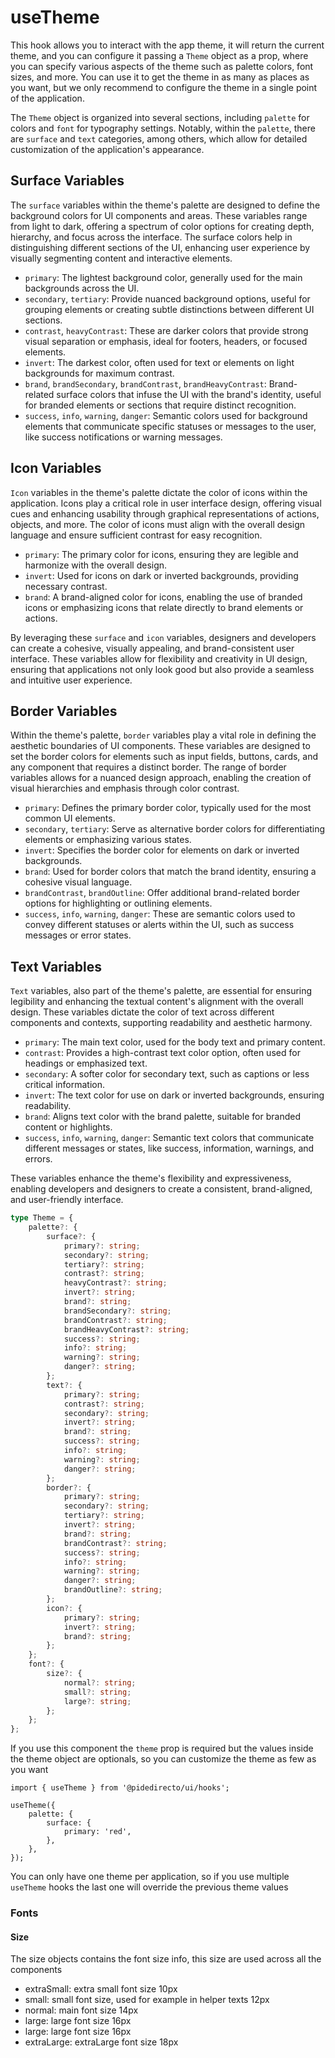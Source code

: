 
<Meta title='hooks/useTheme' />

# useTheme

This hook allows you to interact with the app theme, it will return the current theme, and you can configure it passing a `Theme` object as a prop, where you can specify various aspects of the theme such as palette colors, font sizes, and more.
You can use it to get the theme in as many as places as you want, but we only recommend to configure the theme in a single point of the application.

The `Theme` object is organized into several sections, including `palette` for colors and `font` for typography settings. Notably, within the `palette`, there are `surface` and `text` categories, among others, which allow for detailed customization of the application's appearance.

## Surface Variables

The `surface` variables within the theme's palette are designed to define the background colors for UI components and areas. These variables range from light to dark, offering a spectrum of color options for creating depth, hierarchy, and focus across the interface. The surface colors help in distinguishing different sections of the UI, enhancing user experience by visually segmenting content and interactive elements.

-   `primary`: The lightest background color, generally used for the main backgrounds across the UI.
-   `secondary`, `tertiary`: Provide nuanced background options, useful for grouping elements or creating subtle distinctions between different UI sections.
-   `contrast`, `heavyContrast`: These are darker colors that provide strong visual separation or emphasis, ideal for footers, headers, or focused elements.
-   `invert`: The darkest color, often used for text or elements on light backgrounds for maximum contrast.
-   `brand`, `brandSecondary`, `brandContrast`, `brandHeavyContrast`: Brand-related surface colors that infuse the UI with the brand's identity, useful for branded elements or sections that require distinct recognition.
-   `success`, `info`, `warning`, `danger`: Semantic colors used for background elements that communicate specific statuses or messages to the user, like success notifications or warning messages.

## Icon Variables

`Icon` variables in the theme's palette dictate the color of icons within the application. Icons play a critical role in user interface design, offering visual cues and enhancing usability through graphical representations of actions, objects, and more. The color of icons must align with the overall design language and ensure sufficient contrast for easy recognition.

-   `primary`: The primary color for icons, ensuring they are legible and harmonize with the overall design.
-   `invert`: Used for icons on dark or inverted backgrounds, providing necessary contrast.
-   `brand`: A brand-aligned color for icons, enabling the use of branded icons or emphasizing icons that relate directly to brand elements or actions.

By leveraging these `surface` and `icon` variables, designers and developers can create a cohesive, visually appealing, and brand-consistent user interface. These variables allow for flexibility and creativity in UI design, ensuring that applications not only look good but also provide a seamless and intuitive user experience.

## Border Variables

Within the theme's palette, `border` variables play a vital role in defining the aesthetic boundaries of UI components. These variables are designed to set the border colors for elements such as input fields, buttons, cards, and any component that requires a distinct border. The range of border variables allows for a nuanced design approach, enabling the creation of visual hierarchies and emphasis through color contrast.

-   `primary`: Defines the primary border color, typically used for the most common UI elements.
-   `secondary`, `tertiary`: Serve as alternative border colors for differentiating elements or emphasizing various states.
-   `invert`: Specifies the border color for elements on dark or inverted backgrounds.
-   `brand`: Used for border colors that match the brand identity, ensuring a cohesive visual language.
-   `brandContrast`, `brandOutline`: Offer additional brand-related border options for highlighting or outlining elements.
-   `success`, `info`, `warning`, `danger`: These are semantic colors used to convey different statuses or alerts within the UI, such as success messages or error states.

## Text Variables

`Text` variables, also part of the theme's palette, are essential for ensuring legibility and enhancing the textual content's alignment with the overall design. These variables dictate the color of text across different components and contexts, supporting readability and aesthetic harmony.

-   `primary`: The main text color, used for the body text and primary content.
-   `contrast`: Provides a high-contrast text color option, often used for headings or emphasized text.
-   `secondary`: A softer color for secondary text, such as captions or less critical information.
-   `invert`: The text color for use on dark or inverted backgrounds, ensuring readability.
-   `brand`: Aligns text color with the brand palette, suitable for branded content or highlights.
-   `success`, `info`, `warning`, `danger`: Semantic text colors that communicate different messages or states, like success, information, warnings, and errors.

These variables enhance the theme's flexibility and expressiveness, enabling developers and designers to create a consistent, brand-aligned, and user-friendly interface.

```ts
type Theme = {
    palette?: {
        surface?: {
            primary?: string;
            secondary?: string;
            tertiary?: string;
            contrast?: string;
            heavyContrast?: string;
            invert?: string;
            brand?: string;
            brandSecondary?: string;
            brandContrast?: string;
            brandHeavyContrast?: string;
            success?: string;
            info?: string;
            warning?: string;
            danger?: string;
        };
        text?: {
            primary?: string;
            contrast?: string;
            secondary?: string;
            invert?: string;
            brand?: string;
            success?: string;
            info?: string;
            warning?: string;
            danger?: string;
        };
        border?: {
            primary?: string;
            secondary?: string;
            tertiary?: string;
            invert?: string;
            brand?: string;
            brandContrast?: string;
            success?: string;
            info?: string;
            warning?: string;
            danger?: string;
            brandOutline?: string;
        };
        icon?: {
            primary?: string;
            invert?: string;
            brand?: string;
        };
    };
    font?: {
        size?: {
            normal?: string;
            small?: string;
            large?: string;
        };
    };
};
```

If you use this component the `theme` prop is required but the values inside the theme object are optionals, so you can customize the theme as few as you want

```tsx
import { useTheme } from '@pidedirecto/ui/hooks';

useTheme({
    palette: {
        surface: {
            primary: 'red',
        },
    },
});
```

You can only have one theme per application, so if you use multiple `useTheme` hooks the last one will override the previous theme values

### Fonts

#### Size

The size objects contains the font size info, this size are used across all the components

-   extraSmall: extra small font size 10px
-   small: small font size, used for example in helper texts 12px
-   normal: main font size 14px
-   large: large font size 16px
-   large: large font size 16px
-   extraLarge: extraLarge font size 18px
